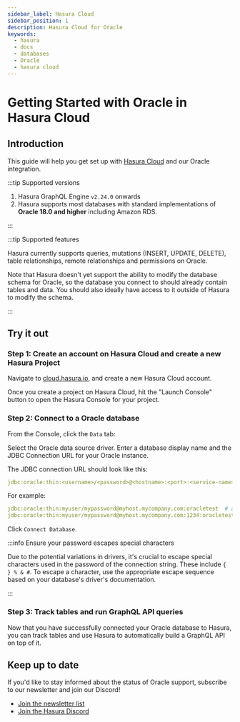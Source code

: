 ```yaml
---
sidebar_label: Hasura Cloud
sidebar_position: 1
description: Hasura Cloud for Oracle
keywords:
  - hasura
  - docs
  - databases
  - Oracle
  - hasura cloud
---
```



# Getting Started with Oracle in Hasura Cloud

<div className="badge-container">
  <ProductBadge free standard pro ee />
</div>

## Introduction

This guide will help you get set up with [Hasura Cloud](/hasura-cloud/overview.mdx) and our Oracle integration.

:::tip Supported versions

1.  Hasura GraphQL Engine `v2.24.0` onwards
2.  Hasura supports most databases with standard implementations of **Oracle 18.0 and higher** including Amazon RDS.

:::

:::tip Supported features

Hasura currently supports queries, mutations (INSERT, UPDATE, DELETE), table relationships, remote relationships and
permissions on Oracle.

Note that Hasura doesn't yet support the ability to modify the database schema for Oracle, so the database you connect
to should already contain tables and data. You should also ideally have access to it outside of Hasura to modify the
schema.

:::

## Try it out

### Step 1: Create an account on Hasura Cloud and create a new Hasura Project

Navigate to
[cloud.hasura.io](https://cloud.hasura.io/signup/?pg=docs&plcmt=body&cta=navigate-to-cloud-hasura-io&tech=default&skip_onboarding=true),
and create a new Hasura Cloud account.

Once you create a project on Hasura Cloud, hit the "Launch Console" button to open the Hasura Console for your project.

<Thumbnail
  src="/img/databases/data-connector/create-project.png"
  alt="Connect new or existing database"
  width="1000px"
/>

### Step 2: Connect to a Oracle database

From the Console, click the `Data` tab:

<Thumbnail src="/img/getting-started/connect-db-console.png" alt="Connect database" width="1000px" />

Select the Oracle data source driver. Enter a database display name and the JDBC Connection URL for your Oracle
instance.

The JDBC connection URL should look like this:

```yaml {4-6}
jdbc:oracle:thin:<username>/<password>@<hostname>:<port>:<service-name>
```

For example:

```yaml {4-6}
jdbc:oracle:thin:myuser/mypassword@myhost.mycompany.com:oracletest  # assuming the default port 1521
jdbc:oracle:thin:myuser/mypassword@myhost.mycompany.com:1234:oracletest  # assuming Oracle is running on port 1234
```

Click `Connect Database`.

:::info Ensure your password escapes special characters

Due to the potential variations in drivers, it's crucial to escape special characters used in the password of the
connection string. These include `{ } % & #`. To escape a character, use the appropriate escape sequence based on your
database's driver's documentation.

:::

### Step 3: Track tables and run GraphQL API queries

Now that you have successfully connected your Oracle database to Hasura, you can track tables and use Hasura to
automatically build a GraphQL API on top of it.

## Keep up to date

If you'd like to stay informed about the status of Oracle support, subscribe to our newsletter and join our Discord!

- [Join the newsletter list](https://hasura.io/newsletter/)
- [Join the Hasura Discord](https://discord.com/invite/hasura)
